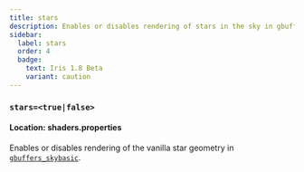 ```yaml
---
title: stars
description: Enables or disables rendering of stars in the sky in gbuffers_skybasic.
sidebar:
  label: stars
  order: 4
  badge:
    text: Iris 1.8 Beta
    variant: caution
---
```


### `stars=<true|false>`

#### Location: shaders.properties

Enables or disables rendering of the vanilla star geometry in [`gbuffers_skybasic`](/reference/programs/gbuffers).
